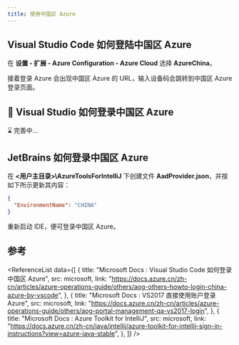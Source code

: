 ```yaml
---
title: 使用中国区 Azure
---
```



## Visual Studio Code 如何登陆中国区 Azure

在 **设置 - 扩展 - Azure Configuration - Azure Cloud** 选择 **<TH>AzureChina</TH>**。

接着登录 Azure 会出现中国区 Azure 的 URL，输入设备码会跳转到中国区 Azure 登录页面。

## 🚀 Visual Studio 如何登录中国区 Azure

⌛️ 完善中...

## JetBrains 如何登录中国区 Azure

在 **<用户主目录>\AzureToolsForIntelliJ** 下创建文件 **AadProvider.json**，并按如下所示更新其内容：

```json
{
  "EnvironmentName": "CHINA"
}
```

重新启动 IDE，便可登录中国区 Azure。

## 参考

<ReferenceList
  data={[
    {
      title: "Microsoft Docs : Visual Studio Code 如何登录中国区 Azure",
      src: microsoft,
      link: "https://docs.azure.cn/zh-cn/articles/azure-operations-guide/others/aog-others-howto-login-china-azure-by-vscode",
    },
    {
      title: "Microsoft Docs : VS2017 直接使用账户登录 Azure",
      src: microsoft,
      link: "https://docs.azure.cn/zh-cn/articles/azure-operations-guide/others/aog-portal-management-qa-vs2017-login",
    },
    {
      title: "Microsoft Docs : Azure Toolkit for IntelliJ",
      src: microsoft,
      link: "https://docs.azure.cn/zh-cn/java/intellij/azure-toolkit-for-intellij-sign-in-instructions?view=azure-java-stable",
    },
  ]}
/>
